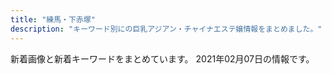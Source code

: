```yaml
---
title: "練馬・下赤塚"
description: "キーワード別にの巨乳アジアン・チャイナエステ嬢情報をまとめました。"
---
```


新着画像と新着キーワードをまとめています。
2021年02月07日の情報です。

<DmmAffiliateIns />
<KeywordTable
  shops={
    [
    {
        "station": "\u4e0a\u677f\u6a4b\u99c5\u5317\u53e3",
        "name": "\u8776",
        "img_links": [
            "http://www.relaxes.info/images/header_bg.png",
            "http://www.relaxes.info/images/ttl_qj.png",
            "http://www.relaxes.info/images/price.jpg",
            "http://www.relaxes.info/images/ttl_staff.png",
            "http://www.relaxes.info/images/info.jpg",
            "http://www.relaxes.info/images/s1.png",
            "http://www.relaxes.info/images/ttl_price.png",
            "http://www.relaxes.info/up/uploads/20180315212810me.jpg",
            "http://www.relaxes.info/up/uploads/2017071800271212.jpg",
            "http://www.relaxes.info/up/uploads/20201028211704mm.jpg",
            "http://www.relaxes.info/images/rec.png",
            "http://www.relaxes.info/images/t1.png",
            "http://www.relaxes.info/images/t2.png"
        ],
        "url": "http://www.relaxes.info/",
        "keywords": {}
    },
    {
        "img_links": [
            "http://www.sugatabi.mesthe.com/images/staff_line.png",
            "http://www.sugatabi.mesthe.com/images/girl-z2.jpg",
            "http://www.sugatabi.mesthe.com/files/006.jpg",
            "http://www.sugatabi.mesthe.com/files/001-02.jpg",
            "http://www.sugatabi.mesthe.com/files/003-02.jpg",
            "http://www.sugatabi.mesthe.com/files/008.jpg",
            "http://www.sugatabi.mesthe.com/files/006-02.jpg",
            "http://www.sugatabi.mesthe.com/files/008-02.jpg",
            "http://www.sugatabi.mesthe.com/files/010.jpg",
            "http://www.sugatabi.mesthe.com/files/001.jpg",
            "http://www.sugatabi.mesthe.com/files/003.jpg",
            "http://www.sugatabi.mesthe.com/images/link_line.png",
            "http://www.sugatabi.mesthe.com/images/mobile.jpg",
            "http://www.sugatabi.mesthe.com/files/009.jpg",
            "http://www.sugatabi.mesthe.com/files/009-02.jpg",
            "http://www.sugatabi.mesthe.com/images/shop/shop03.jpg",
            "http://www.sugatabi.mesthe.com/images/bj3.png",
            "http://www.sugatabi.mesthe.com/images/shop/shop04.jpg",
            "http://www.sugatabi.mesthe.com/files/005.jpg",
            "http://www.sugatabi.mesthe.com/images/top.jpg",
            "http://www.sugatabi.mesthe.com/files/004.jpg",
            "http://www.sugatabi.mesthe.com/images/shop/shop02.jpg",
            "http://www.sugatabi.mesthe.com/files/002-02.jpg",
            "http://www.sugatabi.mesthe.com/files/004-02.jpg",
            "http://www.sugatabi.mesthe.com/images/girl-z1.jpg",
            "http://www.sugatabi.mesthe.com/files/005-02.jpg",
            "http://www.sugatabi.mesthe.com/files/010-02.jpg",
            "http://www.sugatabi.mesthe.com/images/shop/shop01.jpg",
            "http://www.sugatabi.mesthe.com/files/002.jpg",
            "http://www.sugatabi.mesthe.com/images/top_sche.png"
        ],
        "url": "http://www.sugatabi.mesthe.com/",
        "name": "\u59ff\u7f8e",
        "keywords": {
            "86": 3,
            "D": 7,
            "84": 1,
            "C": 2,
            "85": 1,
            "87": 4
        },
        "station": "\u3068\u304d\u308f\u53f0\u99c5\u5357\u53e3"
    },
    {
        "url": "http://tenpo2.iest.info/",
        "station": "\u4e0a\u677f\u6a4b\u99c5\u5317\u53e3",
        "keywords": {
            "C": 11,
            "D": 99,
            "86": 55,
            "85": 22,
            "87": 33
        },
        "img_links": [
            "http://tenpo2.iest.info/images/s_news.png",
            "http://tenpo2.iest.info/photos/sites/25/2019/07/2019072405051973.jpg",
            "http://tenpo2.iest.info/photos/sites/25/2020/08/2020082020111794.jpg",
            "http://tenpo2.iest.info/photos/sites/25/2019/05/2019052301513957.jpg",
            "http://tenpo2.iest.info/photos/sites/25/2019/10/2019102807364817.jpg",
            "http://tenpo2.iest.info/images/top.png",
            "http://tenpo2.iest.info/images/relax.jpg",
            "http://tenpo2.iest.info/images/info.jpg",
            "http://tenpo2.iest.info/photos/sites/25/2019/10/2019102807413363.jpg",
            "http://tenpo2.iest.info/images/s_staff.jpg",
            "http://tenpo2.iest.info/images/new1.png",
            "http://tenpo2.iest.info/images/mobile.jpg",
            "http://tenpo2.iest.info/images/room4.jpg",
            "http://tenpo2.iest.info/images/s3.jpg",
            "http://tenpo2.iest.info/photos/sites/25/2019/04/2019041206453392.jpg",
            "http://tenpo2.iest.info/photos/sites/25/2019/04/2019042608572293.jpg",
            "http://tenpo2.iest.info/photos/sites/25/2019/04/2019042906213045.jpg",
            "http://tenpo2.iest.info/images/s1.jpg",
            "http://tenpo2.iest.info/images/room1.jpg",
            "http://tenpo2.iest.info/photos/sites/25/2019/10/2019102807395780.jpg",
            "http://tenpo2.iest.info/images/room3.jpg",
            "http://tenpo2.iest.info/images/room2.jpg",
            "http://tenpo2.iest.info/images/s_pick.png",
            "http://tenpo2.iest.info/photos/sites/25/2020/08/2020082020101392.jpg"
        ],
        "name": "\u6e29"
    },
    {
        "keywords": {
            "C": 22,
            "84": 1,
            "88": 4,
            "D": 10,
            "87": 4,
            "85": 3,
            "F": 1,
            "89": 1,
            "E": 1
        },
        "url": "http://ponfu-massage.work/",
        "station": "\u7df4\u99ac\u99c5\u897f\u53e3",
        "img_links": [
            "http://ponfu-massage.work/img/s44.jpg",
            "http://ponfu-massage.work/img/s45.jpg",
            "http://ponfu-massage.work/img/sta38.jpg",
            "http://ponfu-massage.work/img/sta28.jpg",
            "http://ponfu-massage.work/img/sta41.jpg",
            "http://ponfu-massage.work/img/sta44.jpg",
            "http://ponfu-massage.work/img/sta37.jpg",
            "http://ponfu-massage.work/img/st40.jpg",
            "http://ponfu-massage.work/img/s40.jpg",
            "http://ponfu-massage.work/img/acc5.jpg",
            "http://ponfu-massage.work/img/st44.jpg",
            "http://ponfu-massage.work/img/botton.jpg",
            "http://ponfu-massage.work/img/acc8.jpg",
            "http://ponfu-massage.work/img/acc4.jpg",
            "http://ponfu-massage.work/img/sta42.jpg",
            "http://ponfu-massage.work/img/st39.jpg",
            "http://ponfu-massage.work/img/sta30.jpg",
            "http://ponfu-massage.work/img/st38.jpg",
            "http://ponfu-massage.work/img/s39.jpg",
            "http://ponfu-massage.work/img/st35.jpg",
            "http://ponfu-massage.work/img/sta45.jpg",
            "http://ponfu-massage.work/img/st18.jpg",
            "http://ponfu-massage.work/img/st41.jpg",
            "http://ponfu-massage.work/img/sta35.jpg",
            "http://ponfu-massage.work/img/sta43.jpg",
            "http://ponfu-massage.work/img/acc2.jpg",
            "http://ponfu-massage.work/img/acc6.jpg",
            "http://ponfu-massage.work/img/acc9.jpg",
            "http://ponfu-massage.work/img/campian.jpg",
            "http://ponfu-massage.work/img/s30.jpg",
            "http://ponfu-massage.work/img/st30.jpg",
            "http://ponfu-massage.work/img/acc3.jpg",
            "http://ponfu-massage.work/img/s41.jpg",
            "http://ponfu-massage.work/img/sta39.jpg",
            "http://ponfu-massage.work/img/st28.jpg",
            "http://ponfu-massage.work/img/st43.jpg",
            "http://ponfu-massage.work/img/acc7.jpg",
            "http://ponfu-massage.work/img/st42.jpg",
            "http://ponfu-massage.work/img/s38.jpg",
            "http://ponfu-massage.work/img/s37.jpg",
            "http://ponfu-massage.work/img/sta40.jpg",
            "http://ponfu-massage.work/img/st37.jpg",
            "http://ponfu-massage.work/img/acc10.jpg",
            "http://ponfu-massage.work/img/s43.jpg",
            "http://ponfu-massage.work/img/s42.jpg",
            "http://ponfu-massage.work/img/st45.jpg",
            "http://ponfu-massage.work/img/acc1.jpg"
        ],
        "name": "\u30dd\u30f3\u30d5\u30fc"
    },
    {
        "url": "https://salasa.tokyo/",
        "keywords": {},
        "name": "\u3064\u307c\u307f",
        "station": "\u7df4\u99ac\u99c5\u897f\u53e3",
        "img_links": []
    },
    {
        "station": "\u7df4\u99ac\u99c5\u897f\u53e3",
        "url": "http://sh-dafei.work/",
        "img_links": [
            "http://sh-dafei.work/uploads/181206/1-1Q2061249563O.jpg",
            "http://sh-dafei.work/templets/default/pc/picture/face.png",
            "http://sh-dafei.work/uploads/171031/1-1G0311G531445.jpg",
            "http://sh-dafei.work/templets/default/pc/picture/s_pick.png",
            "http://sh-dafei.work/uploads/181206/1-1Q2061253211D.jpg",
            "http://sh-dafei.work/uploads/181207/1-1Q20G40K63R.jpg",
            "http://sh-dafei.work/templets/default/pc/picture/end1.jpg",
            "http://sh-dafei.work/uploads/190301/1-1Z30116320A41.jpg",
            "http://sh-dafei.work/templets/default/pc/picture/s_staff.png",
            "http://sh-dafei.work/uploads/181206/1-1Q2061250494E.jpg",
            "http://sh-dafei.work/uploads/180612/1-1P6121601061c.jpg",
            "http://sh-dafei.work/uploads/190924/1-1Z924151334121.jpg",
            "http://sh-dafei.work/uploads/201002/1-201002144Z11V.jpg",
            "http://sh-dafei.work/uploads/171031/1-1G0311G556445.jpg",
            "http://sh-dafei.work/uploads/181207/1-1Q20G35320X0.png",
            "http://sh-dafei.work/uploads/190809/1-1ZP9125I01S.jpg",
            "http://sh-dafei.work/uploads/191115/1-191115132040J2.jpg",
            "http://sh-dafei.work/uploads/180612/1-1P612160029349.jpg",
            "http://sh-dafei.work/uploads/200612/1-200612154534W8.jpg",
            "http://sh-dafei.work/uploads/allimg/180612/1-1P612160305350.jpg",
            "http://sh-dafei.work/uploads/181206/1-1Q206125154224.jpg",
            "http://sh-dafei.work/uploads/181214/1-1Q214154222511.jpg",
            "http://sh-dafei.work/uploads/190329/1-1Z329151011c7.jpg",
            "http://sh-dafei.work/uploads/171031/1-1G0311G4095M.jpg",
            "http://sh-dafei.work/uploads/171031/1-1G0311G344914.jpg",
            "http://sh-dafei.work/uploads/190130/1-1Z130162635508.jpg",
            "http://sh-dafei.work/templets/default/pc/picture/s_news.png",
            "http://sh-dafei.work/uploads/200117/1-20011G614144B.jpg",
            "http://sh-dafei.work/uploads/180227/1-1P22G40S5448.jpg",
            "http://sh-dafei.work/uploads/171031/1-1G0311G505933.jpg",
            "http://sh-dafei.work/templets/default/pc/picture/staffs.png",
            "http://sh-dafei.work/uploads/201113/1-20111314213cQ.jpg"
        ],
        "name": "\u5927\u5983",
        "keywords": {}
    },
    {
        "keywords": {},
        "img_links": [
            "http://www.hanaest.net/images/ttl_qj.png",
            "http://www.hanaest.net/images/ttl_price.png",
            "http://www.hanaest.net/images/r2.jpg",
            "http://www.hanaest.net/images/s2.jpg",
            "http://www.hanaest.net/images/ttl_staff.png",
            "http://www.hanaest.net/images/qj.png",
            "http://www.hanaest.net/up/uploads/20161128220158nao.jpg",
            "http://www.hanaest.net/images/header_bg.png",
            "http://www.hanaest.net/up/uploads/20171017081729nana.jpg",
            "http://www.hanaest.net/up/uploads/20161009222712tomo.jpg",
            "http://www.hanaest.net/images/news.png",
            "http://www.hanaest.net/images/r1.jpg",
            "http://www.hanaest.net/up/uploads/20170621202142mimi.jpg",
            "http://www.hanaest.net/up/uploads/20171005214644212.jpg"
        ],
        "url": "http://www.hanaest.net/",
        "station": "\u4e0b\u8d64\u585a\u99c5\u5317\u53e3",
        "name": "\u83ef\uff5e\u306f\u306a\uff5e"
    },
    {
        "station": "\u6210\u5897\u99c5\u5317\u53e3",
        "keywords": {
            "E": 1,
            "G": 1,
            "D": 18,
            "86": 18,
            "88": 1,
            "C": 26,
            "94": 1
        },
        "img_links": [
            "http://mannmaru.xyz/uploads/201226/1-20122616061Aa.jpg",
            "http://mannmaru.xyz/style/images/room3.jpg",
            "http://mannmaru.xyz/style/images/bj3.png",
            "http://mannmaru.xyz/uploads/200930/1-200930092346129.jpg",
            "http://mannmaru.xyz/uploads/200930/1-200930092325118.jpg",
            "http://mannmaru.xyz/uploads/200930/1-20093009233O42.jpg",
            "http://mannmaru.xyz/uploads/201020/1-2010200TG3423.jpg",
            "http://mannmaru.xyz/uploads/201112/1-2011120U32Q21.jpg",
            "http://mannmaru.xyz/uploads/201020/1-2010200T649248.jpg",
            "http://mannmaru.xyz/uploads/210201/1-21020110402L62.jpg",
            "http://mannmaru.xyz/uploads/210105/1-210105124S0643.jpg",
            "http://mannmaru.xyz/style/images/end.jpg",
            "http://mannmaru.xyz/uploads/200912/1-200912152551K9.jpg",
            "http://mannmaru.xyz/uploads/210105/1-210105124QM16.jpg",
            "http://mannmaru.xyz/uploads/201020/1-2010200TF4347.jpg",
            "http://mannmaru.xyz/style/images/mobile.jpg",
            "http://mannmaru.xyz/uploads/210118/1-21011P91210456.jpg",
            "http://mannmaru.xyz/uploads/201214/1-2012141405532C.jpg",
            "http://mannmaru.xyz/uploads/201106/1-201106163411121.jpg",
            "http://mannmaru.xyz/style/images/staff_line.png",
            "http://mannmaru.xyz/uploads/201111/1-2011111325441M.jpg",
            "http://mannmaru.xyz/uploads/210118/1-21011P9140L03.jpg",
            "http://mannmaru.xyz/uploads/201006/1-201006104323245.jpg",
            "http://mannmaru.xyz/uploads/201006/1-201006104331a4.jpg",
            "http://mannmaru.xyz/uploads/201106/1-2011061633492c.jpg",
            "http://mannmaru.xyz/style/images/room2.jpg",
            "http://mannmaru.xyz/style/images/room1.jpg",
            "http://mannmaru.xyz/style/images/dt.jpg",
            "http://mannmaru.xyz/uploads/201112/1-2011120U259211.jpg",
            "http://mannmaru.xyz/uploads/210118/1-21011P913545J.jpg",
            "http://mannmaru.xyz/uploads/201028/1-20102Q24R2Y7.jpg",
            "http://mannmaru.xyz/uploads/210201/1-210201104603c3.jpg",
            "http://mannmaru.xyz/uploads/210201/1-210201104555H2.jpg",
            "http://mannmaru.xyz/uploads/200908/1-200ZQ30400545.jpg",
            "http://mannmaru.xyz/uploads/210201/1-2102011039521I.jpg",
            "http://mannmaru.xyz/uploads/210201/1-21020110453K96.jpg",
            "http://mannmaru.xyz/style/images/girl-z1.jpg",
            "http://mannmaru.xyz/uploads/201130/1-20113009355I62.jpg",
            "http://mannmaru.xyz/uploads/201130/1-20113009354V96.jpg",
            "http://mannmaru.xyz/style/images/top.png",
            "http://mannmaru.xyz/uploads/201006/1-201006104306102.jpg",
            "http://mannmaru.xyz/uploads/201111/1-201111132535H6.jpg",
            "http://mannmaru.xyz/uploads/201010/1-2010101A4532c.jpg",
            "http://mannmaru.xyz/uploads/201214/1-201214140532633.jpg",
            "http://mannmaru.xyz/uploads/200908/1-200ZQ30412239.jpg",
            "http://mannmaru.xyz/uploads/210201/1-210201103ZbG.jpg",
            "http://mannmaru.xyz/uploads/201106/1-201106163420503.jpg",
            "http://mannmaru.xyz/uploads/201212/1-201212152243942.jpg",
            "http://mannmaru.xyz/uploads/210115/1-2101151H414522.jpg",
            "http://mannmaru.xyz/uploads/210105/1-210105124T2148.jpg",
            "http://mannmaru.xyz/style/images/girl-z2.jpg",
            "http://mannmaru.xyz/uploads/201026/1-201026095440P8.jpg",
            "http://mannmaru.xyz/plus/images/room5.jpg",
            "http://mannmaru.xyz/uploads/201112/1-2011120U33N31.jpg",
            "http://mannmaru.xyz/uploads/201028/1-20102Q24PXb.jpg",
            "http://mannmaru.xyz/uploads/201214/1-201214140544N0.jpg",
            "http://mannmaru.xyz/uploads/201130/1-20113009352G24.jpg",
            "http://mannmaru.xyz/uploads/201111/1-201111132553140.jpg",
            "http://mannmaru.xyz/uploads/201028/1-20102Q24S0942.jpg",
            "http://mannmaru.xyz/uploads/200908/1-200ZQ304213L.jpg",
            "http://mannmaru.xyz/style/images/room4.jpg"
        ],
        "url": "http://mannmaru.xyz/",
        "name": "\u5348\u5f8c\u306e\u591c"
    },
    {
        "station": "\u8981\u753a\u99c55\u756a\u51fa\u53e3",
        "url": "http://midori-massage.work/",
        "keywords": {
            "C": 16,
            "87": 5,
            "89": 1,
            "D": 2,
            "E": 5,
            "88": 3,
            "F": 2
        },
        "name": "\u7dd1",
        "img_links": [
            "http://midori-massage.work/img/s57.png",
            "http://midori-massage.work/img/ss1.jpg",
            "http://midori-massage.work/img/ss24.jpg",
            "http://midori-massage.work/img/ss55.jpg",
            "http://midori-massage.work/img/ss45.jpg",
            "http://midori-massage.work/img/ss12.jpg",
            "http://midori-massage.work/img/ss6.jpg",
            "http://midori-massage.work/img/ss32.jpg",
            "http://midori-massage.work/img/ss18.jpg",
            "http://midori-massage.work/img/ss33.jpg",
            "http://midori-massage.work/img/s53.png",
            "http://midori-massage.work/img/st57.jpg",
            "http://midori-massage.work/img/a1.jpg",
            "http://midori-massage.work/img/st56.jpg",
            "http://midori-massage.work/img/ss15.jpg",
            "http://midori-massage.work/img/ss19.jpg",
            "http://midori-massage.work/img/ss35.jpg",
            "http://midori-massage.work/img/ss28.jpg",
            "http://midori-massage.work/img/ss39.jpg",
            "http://midori-massage.work/img/s47.png",
            "http://midori-massage.work/img/st47.jpg",
            "http://midori-massage.work/img/s54.png",
            "http://midori-massage.work/img/ss22.jpg",
            "http://midori-massage.work/img/ss36.jpg",
            "http://midori-massage.work/img/ss42.jpg",
            "http://midori-massage.work/img/ss21.jpg",
            "http://midori-massage.work/img/st54.jpg",
            "http://midori-massage.work/img/ss26.jpg",
            "http://midori-massage.work/img/ss8.jpg",
            "http://midori-massage.work/img/ss4.jpg",
            "http://midori-massage.work/img/ss40.jpg",
            "http://midori-massage.work/img/a2.jpg",
            "http://midori-massage.work/img/ss16.jpg",
            "http://midori-massage.work/img/st53.jpg",
            "http://midori-massage.work/img/ss17.jpg",
            "http://midori-massage.work/img/ss51.jpg",
            "http://midori-massage.work/img/ss46.jpg",
            "http://midori-massage.work/img/ss48.jpg",
            "http://midori-massage.work/img/ss50.jpg",
            "http://midori-massage.work/img/fla-2.jpg",
            "http://midori-massage.work/img/ss53.jpg",
            "http://midori-massage.work/img/ss49.jpg",
            "http://midori-massage.work/img/ss10.jpg",
            "http://midori-massage.work/img/ss13.jpg",
            "http://midori-massage.work/img/st49.jpg",
            "http://midori-massage.work/img/ss7.jpg",
            "http://midori-massage.work/img/s56.png",
            "http://midori-massage.work/img/ss37.jpg",
            "http://midori-massage.work/img/ss41.jpg",
            "http://midori-massage.work/img/s55.png",
            "http://midori-massage.work/img/a3.jpg",
            "http://midori-massage.work/img/ss25.jpg",
            "http://midori-massage.work/img/ss23.jpg",
            "http://midori-massage.work/img/st50.jpg",
            "http://midori-massage.work/img/fla-1.jpg",
            "http://midori-massage.work/img/ss47.jpg",
            "http://midori-massage.work/img/botton.jpg",
            "http://midori-massage.work/img/s50.png",
            "http://midori-massage.work/img/ss3.jpg",
            "http://midori-massage.work/img/ss29.jpg",
            "http://midori-massage.work/img/ss57.jpg",
            "http://midori-massage.work/img/ss31.jpg",
            "http://midori-massage.work/img/mo.png",
            "http://midori-massage.work/img/ss9.jpg",
            "http://midori-massage.work/img/ss44.jpg",
            "http://midori-massage.work/img/ss30.jpg",
            "http://midori-massage.work/img/ss56.jpg",
            "http://midori-massage.work/img/st056.jpg",
            "http://midori-massage.work/img/ss2.jpg",
            "http://midori-massage.work/img/ss43.jpg",
            "http://midori-massage.work/img/ss14.jpg",
            "http://midori-massage.work/img/ss34.jpg",
            "http://midori-massage.work/img/ss52.jpg",
            "http://midori-massage.work/img/st55.jpg",
            "http://midori-massage.work/img/ss54.jpg",
            "http://midori-massage.work/img/ss5.jpg",
            "http://midori-massage.work/img/st52.jpg",
            "http://midori-massage.work/img/s49.png",
            "http://midori-massage.work/img/ss20.jpg",
            "http://midori-massage.work/img/ss38.jpg",
            "http://midori-massage.work/img/s52.png"
        ]
    },
    {
        "keywords": {
            "87": 1,
            "86": 3,
            "D": 4
        },
        "url": "http://www.seoul.esjp.info/",
        "name": "\u7652\u3057\u306e\u90e8\u5c4b",
        "img_links": [
            "http://www.seoul.esjp.info/files/004.jpg",
            "http://www.seoul.esjp.info/img/head.png",
            "http://www.seoul.esjp.info/img/main-top03.png",
            "http://www.seoul.esjp.info/img/change-004.png",
            "http://www.seoul.esjp.info/files/003.jpg",
            "http://www.seoul.esjp.info/files/001.jpg",
            "http://www.seoul.esjp.info/files/005.jpg",
            "http://www.seoul.esjp.info/img/nav-003.png",
            "http://www.seoul.esjp.info/img/change-005.png",
            "http://www.seoul.esjp.info/files/008.jpg",
            "http://www.seoul.esjp.info/files/010.jpg",
            "http://www.seoul.esjp.info/img/main-top01.png",
            "http://www.seoul.esjp.info/img/change-001.png",
            "http://www.seoul.esjp.info/img/nav-006.png",
            "http://www.seoul.esjp.info/img/nav-002.png",
            "http://www.seoul.esjp.info/files/006.jpg",
            "http://www.seoul.esjp.info/img/foot.png",
            "http://www.seoul.esjp.info/img/change-006.png",
            "http://www.seoul.esjp.info/files/013.jpg",
            "http://www.seoul.esjp.info/files/015.jpg",
            "http://www.seoul.esjp.info/img/change-002.png",
            "http://www.seoul.esjp.info/files/012.jpg",
            "http://www.seoul.esjp.info/files/007.jpg",
            "http://www.seoul.esjp.info/img/nav-001.png",
            "http://www.seoul.esjp.info/img/recuit.png",
            "http://www.seoul.esjp.info/img/nav-005.png",
            "http://www.seoul.esjp.info/img/nav-004.png",
            "http://www.seoul.esjp.info/files/011.jpg",
            "http://www.seoul.esjp.info/img/change-003.png"
        ],
        "station": "\u7df4\u99ac\u99c5\u897f\u53e3"
    },
    {
        "name": "\u697d\u697d",
        "station": "\u4e2d\u6751\u6a4b\u99c5",
        "keywords": {
            "C": 13
        },
        "url": "http://www.e-rakuraku.info/",
        "img_links": [
            "http://www.e-rakuraku.info/images/tite-staff.png",
            "http://www.e-rakuraku.info/images/g2.jpg",
            "http://www.e-rakuraku.info/images/s2.png",
            "http://www.e-rakuraku.info/images/g4.jpg",
            "http://www.e-rakuraku.info/images/g5.jpg",
            "http://www.e-rakuraku.info/images/g0.jpg",
            "http://www.e-rakuraku.info/images/top.jpg",
            "http://www.e-rakuraku.info/images/s1.png",
            "http://www.e-rakuraku.info/images/huiyuan.png",
            "http://www.e-rakuraku.info/images/mobile.png",
            "http://www.e-rakuraku.info/images/tite-gallery.png",
            "http://www.e-rakuraku.info/images/sr.png",
            "http://www.e-rakuraku.info/images/tel.png",
            "http://www.e-rakuraku.info/images/g1.jpg",
            "http://www.e-rakuraku.info/images/nei_03.jpg",
            "http://www.e-rakuraku.info/images/g3.jpg",
            "http://www.e-rakuraku.info/images/newt.png",
            "http://www.e-rakuraku.info/images/newfacet.png"
        ]
    },
    {
        "keywords": {},
        "station": "\u4e0b\u8d64\u585a\u99c5\u5317\u53e3",
        "img_links": [
            "http://www.es-kou.link/images/b2.jpg",
            "http://www.es-kou.link/images/head.jpg",
            "http://www.es-kou.link/images/s1.png",
            "http://www.es-kou.link/images/info.png",
            "http://www.es-kou.link/img/nana1.jpg",
            "http://www.es-kou.link/images/1.jpg",
            "http://www.es-kou.link/img/mimi1.jpg",
            "http://www.es-kou.link/images/3.jpg",
            "http://www.es-kou.link/images/sys3.png",
            "http://www.es-kou.link/images/staff_t.jpg",
            "http://www.es-kou.link/images/b1.jpg",
            "http://www.es-kou.link/images/sys2.jpg",
            "http://www.es-kou.link/images/news.jpg",
            "http://www.es-kou.link/images/int2.png",
            "http://www.es-kou.link/images/mobile.jpg",
            "http://www.es-kou.link/images/int1.png",
            "http://www.es-kou.link/images/interior_t.jpg",
            "http://www.es-kou.link/images/2.jpg",
            "http://www.es-kou.link/img/satomi1.jpg",
            "http://www.es-kou.link/images/sys1.jpg"
        ],
        "url": "http://www.es-kou.link/",
        "name": "\u7d05\u6708"
    },
    {
        "name": "\u30b7\u30a8\u30b9\u30bf",
        "img_links": [
            "http://siesta.ests.jp/photos/sites/39/2021/01/2021011116333321.jpg",
            "http://siesta.ests.jp/images/info.jpg",
            "http://siesta.ests.jp/images/acc1.jpg",
            "http://siesta.ests.jp/photos/sites/39/2021/01/2021011116333298.jpg",
            "http://siesta.ests.jp/images/news.jpg",
            "http://siesta.ests.jp/images/acc2.jpg",
            "http://siesta.ests.jp/photos/sites/39/2021/01/2021011116333493.jpg",
            "http://siesta.ests.jp/images/top.png",
            "http://siesta.ests.jp/images/acc3.jpg",
            "http://siesta.ests.jp/images/acc4.jpg",
            "http://siesta.ests.jp/images/s-recriut.jpg",
            "http://siesta.ests.jp/images/pick.jpg",
            "http://siesta.ests.jp/images/mobile.jpg",
            "http://siesta.ests.jp/images/s-staff.jpg",
            "http://siesta.ests.jp/images/mobile1.jpg"
        ],
        "station": "\u5927\u6cc9\u5b66\u5712\u99c5\u5317\u53e3",
        "keywords": {
            "D": 12,
            "85": 8,
            "88": 4
        },
        "url": "http://siesta.ests.jp/"
    },
    {
        "url": "http://www.hi-msg.com/dansin/",
        "img_links": [
            "http://www.hi-msg.com/dansin/images/s_pick.jpg",
            "http://www.hi-msg.com/dansin/images/nav.jpg",
            "http://www.hi-msg.com/dansin/images/p-2.jpg",
            "http://www.hi-msg.com/dansin/images/p-2-1.jpg",
            "http://www.hi-msg.com/dansin/images/top1.jpg",
            "http://www.hi-msg.com/dansin/images/p-1-1.jpg",
            "http://www.hi-msg.com/dansin/images/p-8.jpg",
            "http://www.hi-msg.com/dansin/images/p-5.jpg",
            "http://www.hi-msg.com/dansin/images/1.jpg",
            "http://www.hi-msg.com/dansin/images/p-7.jpg",
            "http://www.hi-msg.com/dansin/images/s_info.jpg",
            "http://www.hi-msg.com/dansin/images/s_news.jpg",
            "http://www.hi-msg.com/dansin/images/p-5-1.jpg",
            "http://www.hi-msg.com/dansin/images/end1.jpg",
            "http://www.hi-msg.com/dansin/images/top.jpg",
            "http://www.hi-msg.com/dansin/images/p-1.jpg",
            "http://www.hi-msg.com/dansin/images/p-6.jpg",
            "http://www.hi-msg.com/dansin/images/mobile.jpg",
            "http://www.hi-msg.com/dansin/images/p-4.jpg",
            "http://www.hi-msg.com/dansin/images/s_face.jpg",
            "http://www.hi-msg.com/dansin/images/p-6-1.jpg",
            "http://www.hi-msg.com/dansin/images/p-4-1.jpg"
        ],
        "station": "\u3068\u304d\u308f\u53f0\u99c5\u5357\u53e3",
        "name": "\u6696\u5fc3",
        "keywords": {}
    },
    {
        "name": "\u30ad\u30e9\u30ad\u30e9",
        "img_links": [
            "http://binrou.net/img/fla.jpg",
            "http://binrou.net/i/img/sta80.jpg",
            "http://binrou.net/img/sta108.jpg",
            "http://binrou.net/i/img/sta100.jpg",
            "http://binrou.net/img/st109.jpg",
            "http://binrou.net/img/s115.jpg",
            "http://binrou.net/img/st117.jpg",
            "http://binrou.net/i/img/sta108.jpg",
            "http://binrou.net/i/img/sta114.jpg",
            "http://binrou.net/i/img/sta98.jpg",
            "http://binrou.net/img/st108.jpg",
            "http://binrou.net/i/img/sta104.jpg",
            "http://binrou.net/i/img/sta97.jpg",
            "http://binrou.net/img/st115.jpg",
            "http://binrou.net/img/mo.png",
            "http://binrou.net/i/img/sta116.jpg",
            "http://binrou.net/i/img/sta88.jpg",
            "http://binrou.net/img/s112.jpg",
            "http://binrou.net/img/s108.jpg",
            "http://binrou.net/img/s114.jpg",
            "http://binrou.net/img/sta116.jpg",
            "http://binrou.net/i/img/sta89.jpg",
            "http://binrou.net/img/st114.jpg",
            "http://binrou.net/img/sta109.jpg",
            "http://binrou.net/img/s111.jpg",
            "http://binrou.net/i/img/sta109.jpg",
            "http://binrou.net/img/sta114.jpg",
            "http://binrou.net/i/img/sta118.jpg",
            "http://binrou.net/i/img/r1.jpg",
            "http://binrou.net/i/img/sta105.jpg",
            "http://binrou.net/i/img/sta111.jpg",
            "http://binrou.net/img/s117.jpg",
            "http://binrou.net/img/s116.jpg",
            "http://binrou.net/img/sta115.jpg",
            "http://binrou.net/i/img/sta112.jpg",
            "http://binrou.net/i/img/r2.jpg",
            "http://binrou.net/i/img/r3.jpg",
            "http://binrou.net/img/acc.jpg",
            "http://binrou.net/img/st112.jpg",
            "http://binrou.net/img/sta117.jpg",
            "http://binrou.net/img/st116.jpg",
            "http://binrou.net/img/s118.jpg",
            "http://binrou.net/img/sta112.jpg",
            "http://binrou.net/img/pickup20.jpg",
            "http://binrou.net/img/st118.jpg",
            "http://binrou.net/i/img/st115.jpg",
            "http://binrou.net/img/sta111.jpg",
            "http://binrou.net/i/img/acc.jpg",
            "http://binrou.net/i/img/sta117.jpg",
            "http://binrou.net/i/img/st111.jpg",
            "http://binrou.net/img/st111.jpg",
            "http://binrou.net/img/botton.jpg",
            "http://binrou.net/i/img/sta94.jpg",
            "http://binrou.net/i/img/sta92.jpg",
            "http://binrou.net/i/img/sta115.jpg",
            "http://binrou.net/i/img/r4.jpg",
            "http://binrou.net/img/sta118.jpg"
        ],
        "station": "\u7df4\u99ac\u99c5\u897f\u53e3",
        "url": "http://binrou.net/",
        "keywords": {
            "87": 4,
            "89": 2,
            "D": 1,
            "86": 3,
            "E": 6,
            "C": 17,
            "88": 1,
            "F": 2
        }
    },
    {
        "name": "\u30e9\u30b1\u30b7\u30b9\u5927\u6cc9\u5b66\u5712",
        "img_links": [
            "http://lachesis.este88.com/gals/miku2.jpg",
            "http://lachesis.este88.com/gals/arisa2.jpg",
            "http://lachesis.este88.com/gals/yuu3.jpg",
            "https://lachesis.este88.com/gals/itika1.jpg",
            "https://lachesis.este88.com/gals/tumugi1.jpg",
            "https://lachesis.este88.com/gals/sayaka1.jpg",
            "http://momipara.jp/img/link/momi234.jpg",
            "http://lachesis.este88.com/gals/sayaka3.jpg",
            "https://lachesis.este88.com/images/bg_header3.jpg",
            "http://lachesis.este88.com/gals/miho3.jpg",
            "http://lachesis.este88.com/gals/narumi3.jpg",
            "http://lachesis.este88.com/images/line.jpg",
            "http://lachesis.este88.com/gals/yuu2.jpg",
            "http://lachesis.este88.com/gals/miku1.jpg",
            "http://lachesis.este88.com/gals/sayaka2.jpg",
            "http://lachesis.este88.com/gals/mao1.jpg",
            "http://lachesis.este88.com/gals/rinnka3.jpg",
            "https://lachesis.este88.com/gals/yuu1.jpg",
            "http://lachesis.este88.com/gals/narumi4.jpg",
            "http://lachesis.este88.com/gals/yuu4.jpg",
            "https://lachesis.este88.com/gals/aoi1.jpg",
            "http://lachesis.este88.com/gals/miho1.jpg",
            "http://lachesis.este88.com/images/bg_header3.jpg",
            "http://lachesis.este88.com/gals/minami1.jpg",
            "https://lachesis.este88.com/gals/miho1.jpg",
            "http://lachesis.este88.com/gals/narumi2.jpg",
            "http://lachesis.este88.com/gals/tumugi1.jpg",
            "http://lachesis.este88.com/gals/itika3.jpg",
            "https://lachesis.este88.com/images/info5.jpg",
            "https://lachesis.este88.com/gals/mao1.jpg",
            "http://lachesis.este88.com/gals/aoi1.jpg",
            "https://lachesis.este88.com/gals/arisa1.jpg",
            "http://lachesis.este88.com/gals/rinnka2.jpg",
            "http://lachesis.este88.com/gals/yuu1.jpg",
            "https://lachesis.este88.com/images/sysh3bar.png",
            "https://lachesis.este88.com/gals/miku1.jpg",
            "http://lachesis.este88.com/gals/amina3.jpg",
            "https://lachesis.este88.com/gals/amina1.jpg",
            "https://lachesis.este88.com/gals/rinnka1.jpg",
            "https://lachesis.este88.com/gals/minami1.jpg",
            "http://lachesis.este88.com/gals/itika2.jpg",
            "https://lachesis.este88.com/images/line.jpg",
            "http://lachesis.este88.com/gals/miho2.jpg",
            "http://lachesis.este88.com/gals/tumugi2.jpg",
            "http://lachesis.este88.com/images/bg_header.jpg",
            "http://lachesis.este88.com/gals/sayaka1.jpg",
            "http://lachesis.este88.com/gals/minami2.jpg",
            "http://lachesis.este88.com/gals/amina1.jpg",
            "http://lachesis.este88.com/gals/rinnka1.jpg",
            "http://lachesis.este88.com/gals/aoi3.jpg",
            "https://lachesis.este88.com/gals/maria1.jpg",
            "http://lachesis.este88.com/gals/itika1.jpg",
            "http://lachesis.este88.com/gals/narumi1.jpg",
            "http://lachesis.este88.com/gals/mao2.jpg",
            "http://lachesis.este88.com/gals/tumugi3.jpg",
            "http://lachesis.este88.com/gals/aoi2.jpg",
            "http://lachesis.este88.com/images/info5.jpg",
            "https://lachesis.este88.com/gals/narumi1.jpg",
            "http://lachesis.este88.com/gals/miku3.jpg",
            "http://lachesis.este88.com/gals/amina2.jpg",
            "http://lachesis.este88.com/images/sysh3bar.png",
            "http://lachesis.este88.com/gals/arisa1.jpg",
            "http://lachesis.este88.com/gals/maria1.jpg",
            "http://lachesis.este88.com/gals/arisa3.jpg",
            "http://lachesis.este88.com/gals/rinnka4.jpg",
            "https://lachesis.este88.com/images/bg_header.jpg"
        ],
        "station": "\u5927\u6cc9\u5b66\u5712\u99c5",
        "keywords": {
            "91": 2,
            "80": 2,
            "87": 1,
            "93": 1,
            "G": 2,
            "D": 4,
            "F": 3,
            "C": 5,
            "88": 1,
            "94": 1,
            "95": 1,
            "83": 2,
            "84": 1,
            "86": 2
        },
        "url": "http://lachesis.este88.com/"
    },
    {
        "url": "http://giuytor.xyz/",
        "station": "\u7df4\u99ac\u99c5A1\u51fa\u53e3",
        "keywords": {
            "\u4e73": 8
        },
        "img_links": [
            "http://giuytor.xyz/uploads/201210/1-2012101602095L.jpg",
            "http://giuytor.xyz/webstyle/sign.png",
            "http://giuytor.xyz/webstyle/sign(2).png",
            "http://giuytor.xyz/uploads/201026/1-2010261A21I03.jpg",
            "http://giuytor.xyz/webstyle/mobile_01.png",
            "http://giuytor.xyz/uploads/201027/1-20102G24150649.jpg",
            "http://giuytor.xyz/webstyle/line4.png",
            "http://giuytor.xyz/uploads/201210/1-201210163253163.jpg",
            "http://giuytor.xyz/uploads/201026/1-201026164952248.jpg",
            "http://giuytor.xyz/webstyle/mobile_02.png",
            "http://giuytor.xyz/uploads/201027/1-20102G2423W16.jpg",
            "http://giuytor.xyz/webstyle/line1.png",
            "http://giuytor.xyz/webstyle/notice.png",
            "http://giuytor.xyz/uploads/201027/1-20102G24525a5.jpg",
            "http://giuytor.xyz/webstyle/call.jpg",
            "http://giuytor.xyz/uploads/201030/1-201030101635910.jpg",
            "http://giuytor.xyz/uploads/201027/1-20102G24601461.jpg",
            "http://giuytor.xyz/webstyle/line6.png",
            "http://giuytor.xyz/uploads/201027/1-20102G24336356.jpg",
            "http://giuytor.xyz/webstyle/line2.png",
            "http://giuytor.xyz/webstyle/line3.png",
            "http://giuytor.xyz/uploads/201027/1-20102G24422144.jpg",
            "http://giuytor.xyz/webstyle/sign(1).png",
            "http://giuytor.xyz/webstyle/line5.png",
            "http://giuytor.xyz/uploads/201026/1-2010261A409633.jpg",
            "http://giuytor.xyz/webstyle/call(1).jpg",
            "http://giuytor.xyz/uploads/201112/1-20111210002S57.jpg"
        ],
        "name": "\u30d0\u30d3"
    },
    {
        "name": "\u7518\u3048\u3093\u574a",
        "img_links": [
            "http://amaen.rankuens.com/css/staff/naiyo01.png",
            "http://amaen.rankuens.com/css/staff/staff-02.jpg",
            "http://amaen.rankuens.com/css/nav/nav03.png",
            "http://amaen.rankuens.com/css/staff/staff-003.jpg",
            "http://amaen.rankuens.com/css/nav/nav05.png",
            "http://amaen.rankuens.com/css/nav/nav06.png",
            "http://amaen.rankuens.com/css/staff/staff-004.jpg",
            "http://amaen.rankuens.com/css/top01.jpg",
            "http://amaen.rankuens.com/css/staff/naiyo02.png",
            "http://amaen.rankuens.com/css/head.jpg",
            "http://amaen.rankuens.com/css/nav/nav02.png",
            "http://amaen.rankuens.com/css/nav/nav04.png",
            "http://amaen.rankuens.com/css/top04.jpg",
            "http://amaen.rankuens.com/css/top02.jpg",
            "http://amaen.rankuens.com/css/nav/nav01.png",
            "http://amaen.rankuens.com/css/left.png",
            "http://amaen.rankuens.com/css/staff/staff-01.jpg",
            "http://amaen.rankuens.com/css/right.png"
        ],
        "station": "\u7df4\u99ac\u99c5",
        "url": "http://amaen.rankuens.com/",
        "keywords": {
            "87": 1,
            "C": 1,
            "89": 3,
            "D": 1
        }
    },
    {
        "station": "\u7df4\u99ac\u99c5\u5357\u53e3",
        "img_links": [
            "http://himawari.est-u.com/staff/yuki.jpg",
            "http://himawari.est-u.com/images/index_10.jpg",
            "http://himawari.est-u.com/images/therpist.jpg",
            "http://himawari.est-u.com/images/a1.jpg",
            "http://himawari.est-u.com/images/down.jpg",
            "http://himawari.est-u.com/images/index_02.jpg",
            "http://himawari.est-u.com/staff/izumi.jpg",
            "http://himawari.est-u.com/images/a2.jpg",
            "http://himawari.est-u.com/images/index_04.jpg",
            "http://himawari.est-u.com/staff/umi.jpg",
            "http://himawari.est-u.com/images/index2_08.jpg",
            "http://himawari.est-u.com/staff/sakura.jpg",
            "http://himawari.est-u.com/staff/nami.jpg",
            "http://himawari.est-u.com/staff/asuka.jpg",
            "http://himawari.est-u.com/staff/miyuki.jpg",
            "http://himawari.est-u.com/images/index_08.jpg",
            "http://himawari.est-u.com/staff/eri.jpg"
        ],
        "keywords": {
            "C": 7
        },
        "url": "http://himawari.est-u.com/",
        "name": "\u3072\u307e\u308f\u308a"
    },
    {
        "keywords": {},
        "url": "http://aroma-p.info/",
        "name": "AROMA PLAZA \u30a2\u30ed\u30de\u30d7\u30e9\u30b6",
        "station": "\u77f3\u795e\u4e95\u516c\u5712\u99c5\u5357\u53e3",
        "img_links": []
    },
    {
        "img_links": [
            "http://c-ikoi.work/images/int1.png",
            "http://c-ikoi.work/images/3.jpg",
            "http://c-ikoi.work/images/concept.jpg",
            "http://c-ikoi.work/images/line.png",
            "http://c-ikoi.work/images/int3.png",
            "http://c-ikoi.work/images/1.jpg",
            "http://c-ikoi.work/img/misaki1.jpg",
            "http://c-ikoi.work/images/rec2.png",
            "http://c-ikoi.work/img/momo1.jpg",
            "http://c-ikoi.work/img/riri1.jpg",
            "http://c-ikoi.work/images/sys1.jpg",
            "http://c-ikoi.work/images/sys2.jpg",
            "http://c-ikoi.work/images/sys3.png",
            "http://c-ikoi.work/img/yuna1.jpg",
            "http://c-ikoi.work/images/news.jpg",
            "http://c-ikoi.work/images/rec1.png",
            "http://c-ikoi.work/images/2.jpg",
            "http://c-ikoi.work/images/int2.png",
            "http://c-ikoi.work/images/head.jpg",
            "http://c-ikoi.work/images/tel.jpg",
            "http://c-ikoi.work/images/mobile.jpg",
            "http://c-ikoi.work/images/4.jpg",
            "http://c-ikoi.work/images/interior_t.jpg",
            "http://c-ikoi.work/images/staff_t.jpg"
        ],
        "station": "\u5927\u5c71\u99c5\u5357\u53e3",
        "keywords": {},
        "name": "\u61a9",
        "url": "http://c-ikoi.work/"
    },
    {
        "keywords": {},
        "url": "http://c-sakura.work/",
        "name": "\u9577\u4e45*\u3061\u3087\u3046\u304d\u3085\u3046",
        "station": "\u4e0b\u8d64\u585a\u99c5\u5317\u53e3",
        "img_links": [
            "http://c-sakura.work/images/info.png",
            "http://c-sakura.work/images/tel.jpg",
            "http://c-sakura.work/img/yuyu1.jpg",
            "http://c-sakura.work/images/staff_t.jpg",
            "http://c-sakura.work/images/1.jpg",
            "http://c-sakura.work/images/sys1.png",
            "http://c-sakura.work/images/sisu.png",
            "http://c-sakura.work/img/ami1.jpg",
            "http://c-sakura.work/images/head.jpg",
            "http://c-sakura.work/images/int2.png",
            "http://c-sakura.work/images/2.jpg",
            "http://c-sakura.work/images/interior_t.jpg",
            "http://c-sakura.work/images/3.jpg",
            "http://c-sakura.work/images/int1.png",
            "http://c-sakura.work/images/news.png",
            "http://c-sakura.work/images/mobile.jpg",
            "http://c-sakura.work/img/yuri1.jpg"
        ]
    },
    {
        "keywords": {
            "85": 10,
            "86": 10,
            "D": 20,
            "C": 11
        },
        "station": "\u6210\u5897\u99c5",
        "url": "https://kachofugetsu.ests.jp/",
        "img_links": [
            "https://kachofugetsu.ests.jp/photos/sites/18/2021/01/2021011210015989.jpg",
            "https://kachofugetsu.ests.jp/photos/sites/18/2021/01/2021011210020128.jpg",
            "https://kachofugetsu.ests.jp/images/room1.jpg",
            "https://kachofugetsu.ests.jp/images/link_nav05.jpg",
            "https://kachofugetsu.ests.jp/images/link_nav02.jpg",
            "https://kachofugetsu.ests.jp/images/top.jpg",
            "https://kachofugetsu.ests.jp/images/link_nav06.jpg",
            "https://kachofugetsu.ests.jp/images/link_nav04.jpg",
            "https://kachofugetsu.ests.jp/images/footer.jpg",
            "https://kachofugetsu.ests.jp/images/room2.jpg",
            "https://kachofugetsu.ests.jp/images/link_nav03.jpg",
            "https://kachofugetsu.ests.jp/images/link_nav01.jpg",
            "https://kachofugetsu.ests.jp/images/tit_news.png",
            "https://kachofugetsu.ests.jp/images/tit_staff.jpg",
            "https://kachofugetsu.ests.jp/images/room4.jpg",
            "https://kachofugetsu.ests.jp/photos/sites/18/2021/01/2021011210020045.jpg",
            "https://kachofugetsu.ests.jp/photos/sites/18/2021/01/2021011210015951.jpg",
            "https://kachofugetsu.ests.jp/images/room3.jpg"
        ],
        "name": "\u82b1\u9ce5\u98a8\u6708"
    },
    {
        "url": "http://www.es-yas.click/",
        "name": "\u30b9\u30a6\u30a3\u30fc\u30c8",
        "station": "\u4e2d\u6751\u6a4b\u99c5\u5357\u53e3",
        "img_links": [
            "http://www.es-yas.click/images/mobile.jpg",
            "http://www.es-yas.click/images/1.jpg",
            "http://www.es-yas.click/images/int2.png",
            "http://www.es-yas.click/images/3.jpg",
            "http://www.es-yas.click/images/s1.png",
            "http://www.es-yas.click/images/news.jpg",
            "http://www.es-yas.click/images/2.jpg",
            "http://www.es-yas.click/img/sayuri1.jpg",
            "http://www.es-yas.click/images/sys2.png",
            "http://www.es-yas.click/images/info.png",
            "http://www.es-yas.click/images/sys1.png",
            "http://www.es-yas.click/img/risa1.jpg",
            "http://www.es-yas.click/images/sirase.jpg",
            "http://www.es-yas.click/images/tel.jpg",
            "http://www.es-yas.click/images/int1.png",
            "http://www.es-yas.click/images/head.jpg",
            "http://www.es-yas.click/images/newface.png",
            "http://www.es-yas.click/images/interior_t.jpg",
            "http://www.es-yas.click/images/ac1.png",
            "http://www.es-yas.click/img/aya1.jpg",
            "http://www.es-yas.click/images/staff_t.jpg"
        ],
        "keywords": {}
    },
    {
        "img_links": [
            "http://koukoku.xyz/garden/css/tel.png",
            "http://koukoku.xyz/garden/css/nav/nav02.png",
            "http://koukoku.xyz/garden/css/staff001.jpg",
            "http://koukoku.xyz/garden/css/nav/nav04.png",
            "http://koukoku.xyz/garden/css/staff05.jpg",
            "http://koukoku.xyz/garden/css/nav/nav06.png",
            "http://koukoku.xyz/garden/css/staff/staff001.jpg",
            "http://koukoku.xyz/garden/css/staff/staff06.jpg",
            "http://koukoku.xyz/garden/css/nav/nav03.png",
            "http://koukoku.xyz/garden/css/staff/staff003.jpg",
            "http://koukoku.xyz/garden/css/staff/staff05-b.jpg",
            "http://koukoku.xyz/garden/css/nav/nav05.png",
            "http://koukoku.xyz/garden/css/staff/staff004.jpg",
            "http://koukoku.xyz/garden/css/staff06.jpg",
            "http://koukoku.xyz/garden/css/left.jpg",
            "http://koukoku.xyz/garden/css/top01.jpg",
            "http://koukoku.xyz/garden/css/staff/staff05.jpg",
            "http://koukoku.xyz/garden/css/right.jpg",
            "http://koukoku.xyz/garden/css/top04.jpg",
            "http://koukoku.xyz/garden/css/nav/nav01.png",
            "http://koukoku.xyz/garden/css/staff/staff002.jpg",
            "http://koukoku.xyz/garden/css/staff0002.jpg"
        ],
        "name": "\u591c\u306e\u30ac\u30fc\u30c7\u30f3",
        "station": "\u7df4\u99ac\u99c5",
        "keywords": {
            "92": 2,
            "87": 1,
            "D": 3,
            "89": 2,
            "E": 1,
            "F": 1,
            "C": 1,
            "85": 1
        },
        "url": "http://koukoku.xyz/garden/"
    },
    {
        "station": "\u65b0\u685c\u53f0\u99c5",
        "keywords": {},
        "url": "https://1270791003.wixsite.com/mysite/",
        "img_links": [
            "https://static.wixstatic.com/media/73ea4e_73ca4971bac34776a53c8b09526abe0d~mv2.jpg",
            "https://static.wixstatic.com/media/73ea4e_4f276738c0354f93b87840e2d55be62b~mv2.png",
            "https://static.wixstatic.com/media/56292f_3dc196c69ac04338b46a28f7dc0f4df2.jpg",
            "https://static.wixstatic.com/media/56292f_4d626237c2cd4806b0251dae4554758e.jpg"
        ],
        "name": "\u697d\u3005"
    },
    {
        "img_links": [
            "http://www.kawaii.mensest.com/images/icon_top.png",
            "http://www.kawaii.mensest.com/common/images/photo02.jpg",
            "http://www.kawaii.mensest.com/files/012.jpg",
            "http://www.kawaii.mensest.com/images/icon_tel.png",
            "http://www.kawaii.mensest.com/images/end-info.png",
            "http://www.kawaii.mensest.com/common/images/photo01.jpg",
            "http://www.kawaii.mensest.com/images/mainImg_sub.jpg",
            "http://www.kawaii.mensest.com/images/icon_concept.png",
            "http://www.kawaii.mensest.com/common/images/photo03.jpg",
            "http://www.kawaii.mensest.com/images/icon_info.png",
            "http://www.kawaii.mensest.com/files/010.jpg",
            "http://www.kawaii.mensest.com/files/011.jpg",
            "http://www.kawaii.mensest.com/images/icon_staff.png",
            "http://www.kawaii.mensest.com/files/009.jpg",
            "http://www.kawaii.mensest.com/images/btn2.png"
        ],
        "keywords": {
            "87": 4,
            "D": 4
        },
        "station": "\u7df4\u99ac\u99c5\u4e2d\u592e\u53e3",
        "url": "http://www.kawaii.mensest.com/",
        "name": "Kawaii\u604b\u4eba"
    },
    {
        "name": "ROSE",
        "url": "http://www.nerima-rose.com/",
        "keywords": {
            "C": 8
        },
        "img_links": [
            "http://www.nerima-rose.com/images/nav/nav-rec.jpg",
            "http://www.nerima-rose.com/images/shop/4/s1.jpg",
            "http://www.nerima-rose.com/images/nav/nav-acc.jpg",
            "http://www.nerima-rose.com/images/sys3.jpg",
            "http://www.nerima-rose.com/images/rosa-sys_09a.jpg",
            "http://www.nerima-rose.com/images/staff/17/2/nana.png",
            "http://www.nerima-rose.com/images/index-rosa_04.jpg",
            "http://www.nerima-rose.com/images/aroma/r3.jpg",
            "http://www.nerima-rose.com/images/staff/16/kaori2.jpg",
            "http://www.nerima-rose.com/images/staff/16/misaki2.jpg",
            "http://www.nerima-rose.com/images/shop/11.jpg",
            "http://www.nerima-rose.com/images/staff/17/2/kina.jpg",
            "http://www.nerima-rose.com/images/staff/17/2/ena.jpg",
            "http://www.nerima-rose.com/images/rosa-pindao_09.jpg",
            "http://www.nerima-rose.com/images/aroma/r1.jpg",
            "http://www.nerima-rose.com/images/images/sys2018_06.jpg",
            "http://www.nerima-rose.com/images/staff/17/riri.jpg",
            "http://www.nerima-rose.com/images/shop/3/sh1.jpg",
            "http://www.nerima-rose.com/images/staff/16/aya2.jpg",
            "http://www.nerima-rose.com/cgi-bin/topics/img/16-1.jpg",
            "http://www.nerima-rose.com/images/shop/h1.jpg",
            "http://www.nerima-rose.com/images/index-rosa_02.jpg",
            "http://www.nerima-rose.com/images/aroma/r2.jpg",
            "http://www.nerima-rose.com/images/rosa-pindao_07.jpg",
            "http://www.nerima-rose.com/images/images/sys2018_03.jpg",
            "http://www.nerima-rose.com/images/rosa-sys_04.jpg",
            "http://www.nerima-rose.com/images/index-rosa_09.jpg"
        ],
        "station": "\u7df4\u99ac\u99c5\u5357\u53e3"
    },
    {
        "name": "\u6708\u306e\u604b",
        "url": "http://moonlove.est-u.com/",
        "station": "\u7df4\u99ac\u99c5\u5317\u53e3",
        "img_links": [
            "http://moonlove.est-u.com/images/s4.jpg",
            "http://moonlove.est-u.com/images/index2_06.jpg",
            "http://moonlove.est-u.com/images/staff_09.jpg",
            "http://moonlove.est-u.com/images/s6.jpg",
            "http://moonlove.est-u.com/images/s3.jpg",
            "http://moonlove.est-u.com/staff/nami.jpg",
            "http://moonlove.est-u.com/images/icon_000.jpg",
            "http://moonlove.est-u.com/images/index_15.jpg",
            "http://moonlove.est-u.com/images/index_14.jpg",
            "http://moonlove.est-u.com/images/index_19.jpg",
            "http://moonlove.est-u.com/images/index_12.jpg",
            "http://moonlove.est-u.com/staff/miki.jpg",
            "http://moonlove.est-u.com/staff/kaori.jpg",
            "http://moonlove.est-u.com/images/index1_06.jpg",
            "http://moonlove.est-u.com/staff/sakura.jpg",
            "http://moonlove.est-u.com/images/index3_06.jpg",
            "http://moonlove.est-u.com/staff/ayumi.jpg",
            "http://moonlove.est-u.com/images/s1.jpg",
            "http://moonlove.est-u.com/images/index_02.jpg",
            "http://moonlove.est-u.com/images/index_13.jpg",
            "http://moonlove.est-u.com/images/index_16.jpg",
            "http://moonlove.est-u.com/images/index_10.jpg",
            "http://moonlove.est-u.com/images/index_05.jpg",
            "http://moonlove.est-u.com/images/index_04.jpg",
            "http://moonlove.est-u.com/images/s8.jpg",
            "http://moonlove.est-u.com/images/s5.jpg",
            "http://moonlove.est-u.com/images/index_17.jpg",
            "http://moonlove.est-u.com/images/index_08.jpg",
            "http://moonlove.est-u.com/images/index_07.jpg"
        ],
        "keywords": {
            "C": 7
        }
    },
    {
        "keywords": {
            "85": 2,
            "E": 3,
            "D": 8,
            "88": 1,
            "C": 18,
            "83": 1,
            "86": 3,
            "87": 4
        },
        "station": "\u6210\u5897\u99c5",
        "name": "\u59eb",
        "url": "http://anzu.abnavi.info/",
        "img_links": [
            "http://anzu.abnavi.info/images/room1.jpg",
            "http://anzu.abnavi.info/photos/sites/35/2020/10/2020103006583042.jpg",
            "http://anzu.abnavi.info/images/top.jpg",
            "http://anzu.abnavi.info/photos/sites/35/2020/11/2020111701471573.jpg",
            "http://anzu.abnavi.info/images/s_news.png",
            "http://anzu.abnavi.info/photos/sites/35/2020/10/2020103006583256.jpg",
            "http://anzu.abnavi.info/images/room3.jpg",
            "http://anzu.abnavi.info/photos/sites/35/2020/11/2020110503074787.jpg",
            "http://anzu.abnavi.info/photos/sites/35/2021/01/2021010706402780.jpg",
            "http://anzu.abnavi.info/images/nbj3.jpg",
            "http://anzu.abnavi.info/photos/sites/35/2020/11/2020111701471610.jpg",
            "http://anzu.abnavi.info/images/mobile.jpg",
            "http://anzu.abnavi.info/photos/sites/35/2020/11/2020111105580517.jpg",
            "http://anzu.abnavi.info/images/end.png",
            "http://anzu.abnavi.info/images/room4.jpg",
            "http://anzu.abnavi.info/photos/sites/35/2021/01/202101210807271.jpg",
            "http://anzu.abnavi.info/photos/sites/35/2020/11/2020110503074285.jpg",
            "http://anzu.abnavi.info/images/s_staff.jpg",
            "http://anzu.abnavi.info/images/news_bj3.jpg",
            "http://anzu.abnavi.info/images/room2.jpg",
            "http://anzu.abnavi.info/photos/sites/35/2021/01/2021012905114965.jpg",
            "http://anzu.abnavi.info/images/nbj1.jpg",
            "http://anzu.abnavi.info/photos/sites/35/2020/10/2020103006583225.jpg",
            "http://anzu.abnavi.info/photos/sites/35/2020/10/2020103006583191.jpg"
        ]
    },
    {
        "station": "\u685c\u53f0\u99c5\u5317\u53e3",
        "img_links": [
            "http://margaret.ests.jp/images/s_pick.jpg",
            "http://margaret.ests.jp/images/mobile.jpg",
            "http://margaret.ests.jp/images/service4.jpg",
            "http://margaret.ests.jp/images/s_news.jpg",
            "http://margaret.ests.jp/images/room3.jpg",
            "http://margaret.ests.jp/images/info.jpg",
            "http://margaret.ests.jp/photos/sites/29/2021/01/2021011511194654.jpg",
            "http://margaret.ests.jp/photos/sites/29/2020/08/2020080615352994.jpeg",
            "http://margaret.ests.jp/images/top.jpg",
            "http://margaret.ests.jp/images/room4.jpg",
            "http://margaret.ests.jp/photos/sites/29/2020/08/2020082222274080.jpeg",
            "http://margaret.ests.jp/images/service1.jpg",
            "http://margaret.ests.jp/photos/sites/29/2020/05/202005281752578.jpg",
            "http://margaret.ests.jp/images/s_service.png",
            "http://margaret.ests.jp/photos/sites/29/2020/04/202004102157462.jpeg",
            "http://margaret.ests.jp/photos/sites/29/2020/03/2020032709162529.jpg",
            "http://margaret.ests.jp/photos/sites/29/2020/06/2020062814010219.jpeg",
            "http://margaret.ests.jp/images/s_staff.png",
            "http://margaret.ests.jp/images/service2.jpg",
            "http://margaret.ests.jp/photos/sites/29/2020/04/202004081414540.jpg",
            "http://margaret.ests.jp/images/room1.jpg",
            "http://margaret.ests.jp/photos/sites/29/2020/04/2020041014190824.jpg",
            "http://margaret.ests.jp/images/room2.jpg",
            "http://margaret.ests.jp/photos/sites/29/2020/04/2020040205541033.jpg",
            "http://margaret.ests.jp/images/service3.jpg",
            "http://margaret.ests.jp/photos/sites/29/2020/06/202006301829174.jpeg"
        ],
        "url": "http://margaret.ests.jp/",
        "keywords": {
            "E": 36,
            "86": 24,
            "F": 12,
            "85": 36,
            "87": 12,
            "D": 84,
            "88": 24
        },
        "name": "\u30de\u30fc\u30ac\u30ec\u30c3\u30c8"
    },
    {
        "name": "\u59eb\u306e\u3086\u3073\u3055\u304d",
        "url": "http://nymphe-est.biz/",
        "keywords": {
            "E": 1,
            "D": 2
        },
        "station": "\u6771\u6b66\u7df4\u99ac\u99c5\u5317\u53e3",
        "img_links": [
            "http://nymphe-est.biz/images/tit6.jpg",
            "http://nymphe-est.biz/images/tit4.jpg",
            "http://nymphe-est.biz/images/m4.png",
            "http://nymphe-est.biz/images/bur.jpg",
            "http://nymphe-est.biz/images/bul.jpg",
            "http://nymphe-est.biz/images/cg01.jpg",
            "http://nymphe-est.biz/images/tit2.jpg",
            "http://nymphe-est.biz/images/no.png",
            "http://nymphe-est.biz/images/cg02.jpg",
            "http://nymphe-est.biz/images/spt.png",
            "http://nymphe-est.biz/images/cg03.jpg",
            "http://nymphe-est.biz/images/stal.jpg",
            "http://nymphe-est.biz/images/m6.png",
            "http://nymphe-est.biz/images/stat.jpg",
            "http://nymphe-est.biz/images/tit3.jpg",
            "http://nymphe-est.biz/images/accl.jpg",
            "http://nymphe-est.biz/images/m2.png",
            "http://nymphe-est.biz/images/m5.png",
            "http://nymphe-est.biz/images/tm.jpg",
            "http://nymphe-est.biz/images/m1.png",
            "http://nymphe-est.biz/images/tit5.jpg",
            "http://nymphe-est.biz/images/fla.jpg",
            "http://nymphe-est.biz/images/top.png",
            "http://nymphe-est.biz/images/m3.png"
        ]
    },
    {
        "keywords": {},
        "station": "\u7df4\u99ac\u99c5\u5317\u53e3",
        "url": "http://es-nerima.biz/",
        "name": "\u3046\u3089\u3089",
        "img_links": [
            "http://es-nerima.biz/wp-content/themes/template-salon2/images/slider1.jpg",
            "http://es-nerima.biz/wp-content/uploads/2016/10/mika.jpg",
            "http://es-nerima.biz/wp-content/uploads/2016/10/girl-1.jpg",
            "http://es-nerima.biz/wp-content/uploads/2016/10/gallery3.jpg",
            "http://es-nerima.biz/wp-content/uploads/2016/10/g6-250x330.jpg",
            "http://es-nerima.biz/wp-content/uploads/2016/10/g3-250x330.jpg",
            "http://es-nerima.biz/wp-content/themes/template-salon2/images/gallery4.jpg",
            "http://es-nerima.biz/wp-content/themes/template-salon2/images/tel.png",
            "http://es-nerima.biz/wp-content/uploads/2016/10/g5-250x330.jpg",
            "http://es-nerima.biz/wp-content/uploads/2016/10/g4-250x330.jpg",
            "http://es-nerima.biz/wp-content/themes/template-salon2/images/pickup-frame.png",
            "http://es-nerima.biz/wp-content/themes/template-salon2/images/magazine.jpg",
            "http://es-nerima.biz/wp-content/themes/template-salon2/images/news-ttl.png",
            "http://es-nerima.biz/wp-content/uploads/2016/10/gallery2.jpg",
            "http://es-nerima.biz/wp-content/uploads/2016/10/eri-250x330.jpg",
            "http://es-nerima.biz/wp-content/uploads/2016/10/eri.jpg",
            "http://es-nerima.biz/wp-content/uploads/2016/10/gallery8-600x600.jpg",
            "http://es-nerima.biz/wp-content/uploads/2016/10/g5.jpg",
            "http://es-nerima.biz/wp-content/uploads/2016/10/gallery5.jpg",
            "http://es-nerima.biz/wp-content/uploads/2016/10/camp-bnr.jpg",
            "http://es-nerima.biz/wp-content/uploads/2016/10/g6.jpg",
            "http://es-nerima.biz/wp-content/themes/template-salon2/images/gallery2.jpg",
            "http://es-nerima.biz/wp-content/themes/template-salon2/images/gallery3.jpg",
            "http://es-nerima.biz/wp-content/themes/template-salon2/images/gallery-ttl.png",
            "http://es-nerima.biz/wp-content/uploads/2016/10/gallery7.jpg",
            "http://es-nerima.biz/wp-content/uploads/2016/10/g3.jpg",
            "http://es-nerima.biz/wp-content/themes/template-salon2/images/newface-ttl.png",
            "http://es-nerima.biz/wp-content/themes/template-salon2/images/pickup-ttl.png",
            "http://es-nerima.biz/wp-content/uploads/2016/10/mika-250x330.jpg",
            "http://es-nerima.biz/wp-content/uploads/2016/10/gallery1.jpg",
            "http://es-nerima.biz/wp-content/uploads/2016/10/g1-250x330.jpg",
            "http://es-nerima.biz/wp-content/themes/template-salon2/images/gallery1.jpg",
            "http://cdn.dino-es.com/images/logo/88x31DinoEs.png",
            "http://es-nerima.biz/wp-content/uploads/2016/10/gallery8.jpg",
            "http://es-nerima.biz/wp-content/themes/template-salon2/images/camp-bnr.jpg",
            "http://es-nerima.biz/wp-content/uploads/2016/10/gallery6.jpg",
            "http://es-nerima.biz/wp-content/themes/template-salon2/images/massage-de_88_31.jpg",
            "http://es-nerima.biz/wp-content/uploads/2016/10/girl-1-250x330.jpg"
        ]
    }
]
}
/>
<DmmAffiliateScript />
